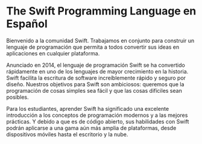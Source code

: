 # The Swift Programming Language en Español

Bienvenido a la comunidad Swift. Trabajamos en conjunto para construir un lenguaje de programación que permita a todos convertir sus ideas en aplicaciones en cualquier plataforma.

Anunciado en 2014, el lenguaje de programación Swift se ha convertido rápidamente en uno de los lenguajes de mayor crecimiento en la historia. Swift facilita la escritura de software increíblemente rápido y seguro por diseño. Nuestros objetivos para Swift son ambiciosos: queremos que la programación de cosas simples sea fácil y que las cosas difíciles sean posibles.

Para los estudiantes, aprender Swift ha significado una excelente introducción a los conceptos de programación modernos y a las mejores prácticas. Y debido a que es de código abierto, sus habilidades con Swift podrán aplicarse a una gama aún más amplia de plataformas, desde dispositivos móviles hasta el escritorio y la nube.

